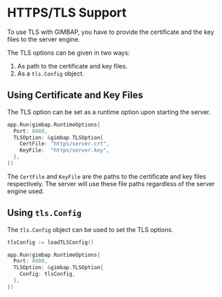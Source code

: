 # HTTPS/TLS Support

To use TLS with GIMBAP, you have to provide the certificate and the key files to the server engine.

The TLS options can be given in two ways:

1. As path to the certificate and key files.
2. As a `tls.Config` object.

## Using Certificate and Key Files

The TLS option can be set as a runtime option upon starting the server.

```go
app.Run(gimbap.RuntimeOptions{
  Port: 8080,
  TLSOption: &gimbap.TLSOption{
    CertFile: "https/server.crt",
    KeyFile:  "https/server.key",
  },
})
```

The `CertFile` and `KeyFile` are the paths to the certificate and key files respectively. The server will use these file paths
regardless of the server engine used.

## Using `tls.Config`

The `tls.Config` object can be used to set the TLS options.

```go
tlsConfig := loadTLSConfig()

app.Run(gimbap.RuntimeOptions{
  Port: 8080,
  TLSOption: &gimbap.TLSOption{
    Config: tlsConfig,
  },
})
```
